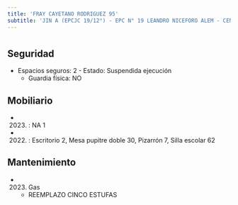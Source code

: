 ```yaml
---
title: 'FRAY CAYETANO RODRIGUEZ 95'
subtitle: 'JIN A (EPCJC 19/12°) - EPC N° 19 LEANDRO NICEFORO ALEM - CENS N° 76'
---
```


#


## Seguridad

*  Espacios seguros: 2 - Estado: Suspendida ejecución 
    + Guardia física: NO





## Mobiliario

*  (2023) : NA 1 

*  (2022) : Escritorio 2, Mesa pupitre doble 30, Pizarrón 7, Silla escolar 62 





## Mantenimiento

*  (2023) Gas 
    + REEMPLAZO CINCO ESTUFAS



